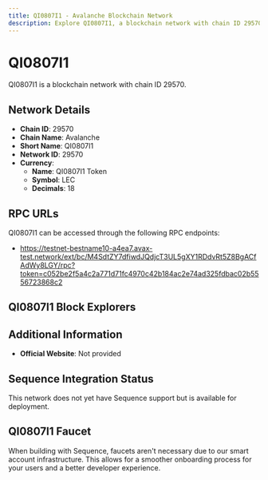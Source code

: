 ```yaml
--- 
title: QI0807I1 - Avalanche Blockchain Network
description: Explore QI0807I1, a blockchain network with chain ID 29570. Learn about its native currency, QI0807I1 Token, and how to interact with the network.
---
```


# QI0807I1

QI0807I1 is a blockchain network with chain ID 29570.

## Network Details

- **Chain ID**: 29570
- **Chain Name**: Avalanche
- **Short Name**: QI0807I1
- **Network ID**: 29570
- **Currency**: 
  - **Name**: QI0807I1 Token
  - **Symbol**: LEC
  - **Decimals**: 18

## RPC URLs

QI0807I1 can be accessed through the following RPC endpoints:

- https://testnet-bestname10-a4ea7.avax-test.network/ext/bc/M4SdtZY7dfiwdJQdjcT3UL5gXY1RDdvRt5Z8BgACfAdWy8LGY/rpc?token=c052be2f5a4c2a771d71fc4970c42b184ac2e74ad325fdbac02b5556723868c2

## QI0807I1 Block Explorers



## Additional Information

- **Official Website**: Not provided

## Sequence Integration Status

This network does not yet have Sequence support but is available for deployment.

## QI0807I1 Faucet

When building with Sequence, faucets aren't necessary due to our smart account infrastructure. This allows for a smoother onboarding process for your users and a better developer experience.
